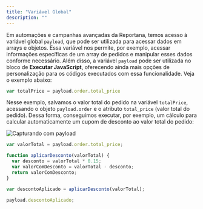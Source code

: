 ```yaml
---
title: "Variável Global"
description: ""
---
```


Em automações e campanhas avançadas da Reportana, temos acesso à variável global `payload`, que pode ser utilizada para acessar dados em arrays e objetos. Essa variável nos permite, por exemplo, acessar informações específicas de um array de pedidos e manipular esses dados conforme necessário. Além disso, a variável `payload` pode ser utilizada no bloco de **Executar JavaScript**, oferecendo ainda mais opções de personalização para os códigos executados com essa funcionalidade. Veja o exemplo abaixo:

```JavaScript
var totalPrice = payload.order.total_price
```

Nesse exemplo, salvamos o valor total do pedido na variável `totalPrice`, acessando o objeto `payload.order` e o atributo `total_price` (valor total do pedido). Dessa forma, conseguimos executar, por exemplo, um cálculo para calcular automaticamente um cupom de desconto ao valor total do pedido:

<img src="/cap-data1.png" alt="Capturando com payload" />

<RequestExample>

```javascript Código Exemplo
var valorTotal = payload.order.total_price;

function aplicarDesconto(valorTotal) {
  var desconto = valorTotal * 0.15;
  var valorComDesconto = valorTotal - desconto;
  return valorComDesconto;
}

var descontoAplicado = aplicarDesconto(valorTotal);

payload.descontoAplicado;
```

</RequestExample>
